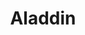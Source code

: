 ---
title: "Aladdin"
subtitle: ""
creator: ""
categories: ["vhs-left"]
featuredImage: "../src/assets/images/item/vhs-left/DSC02853-2.png"
views: ["../src/assets/images/item/vhs-left/DSC02853-2.png"]
nextItem: []
---